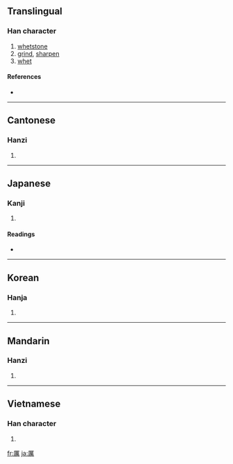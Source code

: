 {{also|厉}}
==Translingual==

===Han character===
{{Han char|rn=27|rad=厂|as=13|sn=15|four=7122<sub>7</sub>|canj=一廿田月 (MTWB)}}

# [[whetstone]]
# [[grind]], [[sharpen]]
# [[whet]]

====References====
* {{Han ref|kx=0163.090|dkj=03041|dj=0371.110|hdz=10077.170|uh=53B2|ud=21426|bh=BC46|bd=48198}}

----

==Cantonese==

===Hanzi===
{{yue-hanzi|jyut=|y=lai6|sim=厉}}

# {{defn|Cantonese|sort=厂13}}

----

==Japanese==

===Kanji===
{{ja-kanji|grade=|rs=厂13}}

# {{defn|Japanese}}

====Readings====
* {{ja-readings|on=[[れい]] (rei), [[らい]] (rai), [[れつ]] (retsu), [[れち]] (rechi)|kun=[[と]] (to), [[とぐ]] (togu), [[こする]] (kosuru)}}

----

==Korean==

===Hanja===
{{ko-hanja|hangeul=려|rv=ryeo|mr=ryŏ}}

# {{defn|Korean|sort=厂13}}

----

==Mandarin==

===Hanzi===
{{cmn-hanzi|sim=厉|pin=[[lì]] ([[li4]]), [[mǒu]] ([[mou3]])|wg=li<sup>4</sup>, mou<sup>3</sup>}}

# {{defn|Mandarin|sort=厂13}}

----

==Vietnamese==

===Han character===
{{vi-hantu|[[lệ]], [[lẹ]]|rs=厂13}}

# {{defn|Vietnamese|sort=厂13}}

[[fr:厲]]
[[ja:厲]]